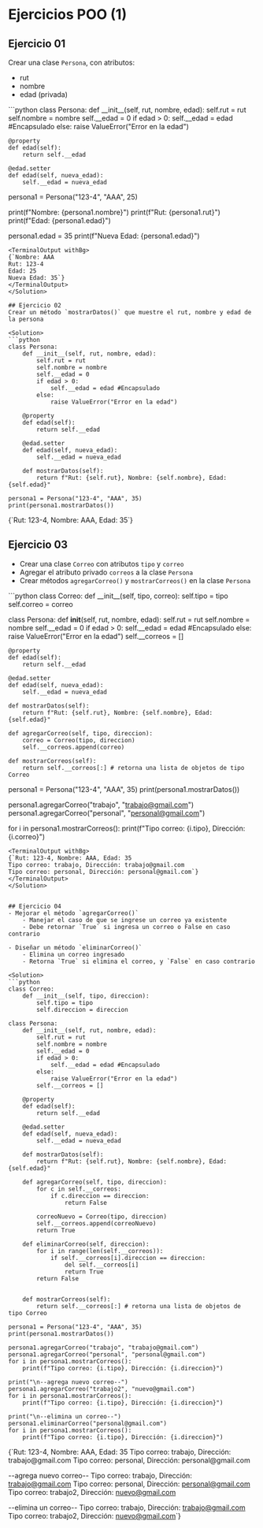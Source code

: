 # Ejercicios POO (1)

## Ejercicio 01
Crear una clase `Persona`, con atributos:

- rut 
- nombre
- edad (privada)

<Solution>
```python
class Persona:
    def __init__(self, rut, nombre, edad):
        self.rut = rut
        self.nombre = nombre
        self.__edad = 0
        if edad > 0:
            self.__edad = edad #Encapsulado
        else:
            raise ValueError("Error en la edad")

    @property
    def edad(self):
        return self.__edad

    @edad.setter
    def edad(self, nueva_edad):
        self.__edad = nueva_edad

persona1 = Persona("123-4", "AAA", 25)

print(f"Nombre: {persona1.nombre}")
print(f"Rut: {persona1.rut}")
print(f"Edad: {persona1.edad}")

persona1.edad = 35
print(f"Nueva Edad: {persona1.edad}")
```
<TerminalOutput withBg>
{`Nombre: AAA
Rut: 123-4
Edad: 25
Nueva Edad: 35`}
</TerminalOutput>
</Solution>

## Ejercicio 02
Crear un método `mostrarDatos()` que muestre el rut, nombre y edad de la persona

<Solution>
```python
class Persona:
    def __init__(self, rut, nombre, edad):
        self.rut = rut
        self.nombre = nombre
        self.__edad = 0
        if edad > 0:
            self.__edad = edad #Encapsulado
        else:
            raise ValueError("Error en la edad")

    @property
    def edad(self):
        return self.__edad

    @edad.setter
    def edad(self, nueva_edad):
        self.__edad = nueva_edad

    def mostrarDatos(self):
        return f"Rut: {self.rut}, Nombre: {self.nombre}, Edad: {self.edad}"

persona1 = Persona("123-4", "AAA", 35)
print(persona1.mostrarDatos())
```
<TerminalOutput withBg>
{`Rut: 123-4, Nombre: AAA, Edad: 35`}
</TerminalOutput>
</Solution>

## Ejercicio 03
- Crear una clase `Correo` con atributos `tipo` y `correo`
- Agregar el atributo privado `correos` a la clase `Persona`
- Crear métodos `agregarCorreo()` y `mostrarCorreos()` en la clase `Persona`

<Solution>
```python
class Correo:
    def __init__(self, tipo, correo):
        self.tipo = tipo
        self.correo = correo
        
class Persona:
    def __init__(self, rut, nombre, edad):
        self.rut = rut
        self.nombre = nombre
        self.__edad = 0
        if edad > 0:
            self.__edad = edad #Encapsulado
        else:
            raise ValueError("Error en la edad")
        self.__correos = []

    @property
    def edad(self):
        return self.__edad

    @edad.setter
    def edad(self, nueva_edad):
        self.__edad = nueva_edad

    def mostrarDatos(self):
        return f"Rut: {self.rut}, Nombre: {self.nombre}, Edad: {self.edad}"

    def agregarCorreo(self, tipo, direccion):
        correo = Correo(tipo, direccion)
        self.__correos.append(correo)

    def mostrarCorreos(self):
        return self.__correos[:] # retorna una lista de objetos de tipo Correo

persona1 = Persona("123-4", "AAA", 35)
print(persona1.mostrarDatos())

persona1.agregarCorreo("trabajo", "trabajo@gmail.com")
persona1.agregarCorreo("personal", "personal@gmail.com")

for i in persona1.mostrarCorreos():
    print(f"Tipo correo: {i.tipo}, Dirección: {i.correo}")
```
<TerminalOutput withBg>
{`Rut: 123-4, Nombre: AAA, Edad: 35
Tipo correo: trabajo, Dirección: trabajo@gmail.com
Tipo correo: personal, Dirección: personal@gmail.com`}
</TerminalOutput>
</Solution>


## Ejercicio 04
- Mejorar el método `agregarCorreo()`
	- Manejar el caso de que se ingrese un correo ya existente
	- Debe retornar `True` si ingresa un correo o False en caso contrario

- Diseñar un método `eliminarCorreo()`
	- Elimina un correo ingresado
	- Retorna `True` si elimina el correo, y `False` en caso contrario

<Solution>
```python
class Correo:
    def __init__(self, tipo, direccion):
        self.tipo = tipo
        self.direccion = direccion
        
class Persona:
    def __init__(self, rut, nombre, edad):
        self.rut = rut
        self.nombre = nombre
        self.__edad = 0
        if edad > 0:
            self.__edad = edad #Encapsulado
        else:
            raise ValueError("Error en la edad")
        self.__correos = []

    @property
    def edad(self):
        return self.__edad

    @edad.setter
    def edad(self, nueva_edad):
        self.__edad = nueva_edad

    def mostrarDatos(self):
        return f"Rut: {self.rut}, Nombre: {self.nombre}, Edad: {self.edad}"

    def agregarCorreo(self, tipo, direccion):
        for c in self.__correos:
            if c.direccion == direccion:
                return False
        
        correoNuevo = Correo(tipo, direccion)
        self.__correos.append(correoNuevo)
        return True
    
    def eliminarCorreo(self, direccion):
        for i in range(len(self.__correos)):
            if self.__correos[i].direccion == direccion:
                del self.__correos[i]
                return True
        return False


    def mostrarCorreos(self):
        return self.__correos[:] # retorna una lista de objetos de tipo Correo

persona1 = Persona("123-4", "AAA", 35)
print(persona1.mostrarDatos())

persona1.agregarCorreo("trabajo", "trabajo@gmail.com")
persona1.agregarCorreo("personal", "personal@gmail.com")
for i in persona1.mostrarCorreos():
    print(f"Tipo correo: {i.tipo}, Dirección: {i.direccion}")

print("\n--agrega nuevo correo--")
persona1.agregarCorreo("trabajo2", "nuevo@gmail.com")
for i in persona1.mostrarCorreos():
    print(f"Tipo correo: {i.tipo}, Dirección: {i.direccion}")

print("\n--elimina un correo--")
persona1.eliminarCorreo("personal@gmail.com")
for i in persona1.mostrarCorreos():
    print(f"Tipo correo: {i.tipo}, Dirección: {i.direccion}")
```
<TerminalOutput withBg>
{`Rut: 123-4, Nombre: AAA, Edad: 35
Tipo correo: trabajo, Dirección: trabajo@gmail.com
Tipo correo: personal, Dirección: personal@gmail.com

--agrega nuevo correo--
Tipo correo: trabajo, Dirección: trabajo@gmail.com
Tipo correo: personal, Dirección: personal@gmail.com
Tipo correo: trabajo2, Dirección: nuevo@gmail.com

--elimina un correo--
Tipo correo: trabajo, Dirección: trabajo@gmail.com
Tipo correo: trabajo2, Dirección: nuevo@gmail.com`}
</TerminalOutput>
</Solution>

